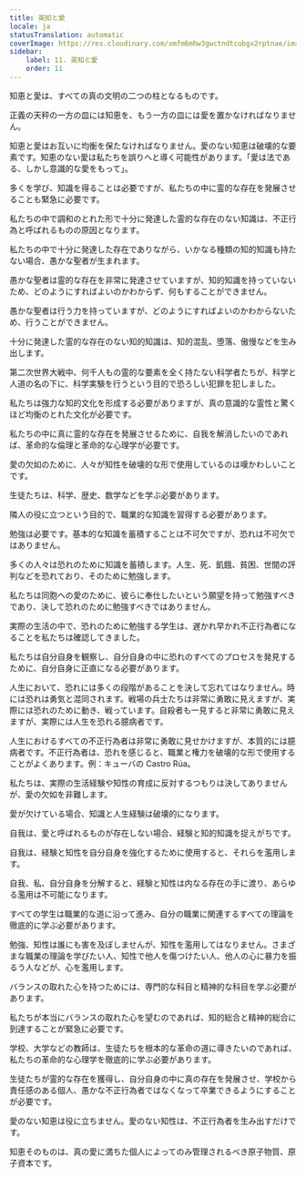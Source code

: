 ```yaml
---
title: 英知と愛
locale: ja
statusTranslation: automatic
coverImage: https://res.cloudinary.com/xmfm6mhw3gwctndtcubgx2rptnae/image/upload/v1740337243/small_cover_educacion_fundamental_a051170f1c.webp
sidebar:
    label: 11. 英知と愛
    order: 11
---
```

知恵と愛は、すべての真の文明の二つの柱となるものです。

正義の天秤の一方の皿には知恵を、もう一方の皿には愛を置かなければなりません。

知恵と愛はお互いに均衡を保たなければなりません。愛のない知恵は破壊的な要素です。知恵のない愛は私たちを誤りへと導く可能性があります。「愛は法である、しかし意識的な愛をもって」。

多くを学び、知識を得ることは必要ですが、私たちの中に霊的な存在を発展させることも緊急に必要です。

私たちの中で調和のとれた形で十分に発達した霊的な存在のない知識は、不正行為と呼ばれるものの原因となります。

私たちの中で十分に発達した存在でありながら、いかなる種類の知的知識も持たない場合、愚かな聖者が生まれます。

愚かな聖者は霊的な存在を非常に発達させていますが、知的知識を持っていないため、どのようにすればよいのかわからず、何もすることができません。

愚かな聖者は行う力を持っていますが、どのようにすればよいのかわからないため、行うことができません。

十分に発達した霊的な存在のない知的知識は、知的混乱、堕落、傲慢などを生み出します。

第二次世界大戦中、何千人もの霊的な要素を全く持たない科学者たちが、科学と人道の名の下に、科学実験を行うという目的で恐ろしい犯罪を犯しました。

私たちは強力な知的文化を形成する必要がありますが、真の意識的な霊性と驚くほど均衡のとれた文化が必要です。

私たちの中に真に霊的な存在を発展させるために、自我を解消したいのであれば、革命的な倫理と革命的な心理学が必要です。

愛の欠如のために、人々が知性を破壊的な形で使用しているのは嘆かわしいことです。

生徒たちは、科学、歴史、数学などを学ぶ必要があります。

隣人の役に立つという目的で、職業的な知識を習得する必要があります。

勉強は必要です。基本的な知識を蓄積することは不可欠ですが、恐れは不可欠ではありません。

多くの人々は恐れのために知識を蓄積します。人生、死、飢餓、貧困、世間の評判などを恐れており、そのために勉強します。

私たちは同胞への愛のために、彼らに奉仕したいという願望を持って勉強すべきであり、決して恐れのために勉強すべきではありません。

実際の生活の中で、恐れのために勉強する学生は、遅かれ早かれ不正行為者になることを私たちは確認してきました。

私たちは自分自身を観察し、自分自身の中に恐れのすべてのプロセスを発見するために、自分自身に正直になる必要があります。

人生において、恐れには多くの段階があることを決して忘れてはなりません。時には恐れは勇気と混同されます。戦場の兵士たちは非常に勇敢に見えますが、実際には恐れのために動き、戦っています。自殺者も一見すると非常に勇敢に見えますが、実際には人生を恐れる臆病者です。

人生におけるすべての不正行為者は非常に勇敢に見せかけますが、本質的には臆病者です。不正行為者は、恐れを感じると、職業と権力を破壊的な形で使用することがよくあります。例：キューバの Castro Rúa。

私たちは、実際の生活経験や知性の育成に反対するつもりは決してありませんが、愛の欠如を非難します。

愛が欠けている場合、知識と人生経験は破壊的になります。

自我は、愛と呼ばれるものが存在しない場合、経験と知的知識を捉えがちです。

自我は、経験と知性を自分自身を強化するために使用すると、それらを濫用します。

自我、私、自分自身を分解すると、経験と知性は内なる存在の手に渡り、あらゆる濫用は不可能になります。

すべての学生は職業的な道に沿って進み、自分の職業に関連するすべての理論を徹底的に学ぶ必要があります。

勉強、知性は誰にも害を及ぼしませんが、知性を濫用してはなりません。さまざまな職業の理論を学びたい人、知性で他人を傷つけたい人、他人の心に暴力を振るう人などが、心を濫用します。

バランスの取れた心を持つためには、専門的な科目と精神的な科目を学ぶ必要があります。

私たちが本当にバランスの取れた心を望むのであれば、知的総合と精神的総合に到達することが緊急に必要です。

学校、大学などの教師は、生徒たちを根本的な革命の道に導きたいのであれば、私たちの革命的な心理学を徹底的に学ぶ必要があります。

生徒たちが霊的な存在を獲得し、自分自身の中に真の存在を発展させ、学校から責任感のある個人、愚かな不正行為者ではなくなって卒業できるようにすることが必要です。

愛のない知恵は役に立ちません。愛のない知性は、不正行為者を生み出すだけです。

知恵そのものは、真の愛に満ちた個人によってのみ管理されるべき原子物質、原子資本です。
